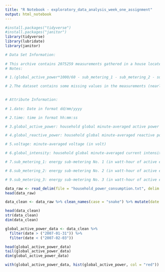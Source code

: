 ```yaml
---
title: "R Notebook - exploratory_data_analysis_week_one_assignment"
output: html_notebook
---
```


```r

#install.packages("tidyverse")
#install.packages("janitor")
library(tidyverse)
library(lubridate)
library(janitor)

```


```r

# Data Set Information:
 
# This archive contains 2075259 measurements gathered in a house located in Sceaux (7km of Paris, France) between December 2006 and November 2010 (47 months).
# Notes:

# 1.(global_active_power*1000/60 - sub_metering_1 - sub_metering_2 - sub_metering_3) represents the active energy consumed every minute (in watt hour) in the household by electrical equipment not measured in sub-meterings 1, 2 and 3.

# 2.The dataset contains some missing values in the measurements (nearly 1,25% of the rows). All calendar timestamps are present in the dataset but for some timestamps, the measurement values are missing: a missing value is represented by the absence of value between two consecutive semi-colon attribute separators. For instance, the dataset shows missing values on April 28, 2007.

 
# Attribute Information:
 
# 1.date: Date in format dd/mm/yyyy

# 2.time: time in format hh:mm:ss

# 3.global_active_power: household global minute-averaged active power (in kilowatt)

# 4.global_reactive_power: household global minute-averaged reactive power (in kilowatt)

# 5.voltage: minute-averaged voltage (in volt)

# 6.global_intensity: household global minute-averaged current intensity (in ampere)

# 7.sub_metering_1: energy sub-metering No. 1 (in watt-hour of active energy). It corresponds to the kitchen, containing mainly a dishwasher, an oven and a microwave (hot plates are not electric but gas powered).

# 8.sub_metering_2: energy sub-metering No. 2 (in watt-hour of active energy). It corresponds to the laundry room, containing a washing-machine, a tumble-drier, a refrigerator and a light.

# 9.sub_metering_3: energy sub-metering No. 3 (in watt-hour of active energy). It corresponds to an electric water-heater and an air-conditioner.


```


```r

data_raw <- read_delim(file = "household_power_consumption.txt", delim = ";")
head(data_raw)

data_clean <- data_raw %>% clean_names(case = "snake") %>% mutate(date = dmy(date))

head(data_clean)
str(data_clean)
dim(data_clean)


```


```r

global_active_power_data <- data_clean %>%
  filter(date > ("2007-01-31")) %>%
  filter(date < ("2007-02-03"))

head(global_active_power_data)
tail(global_active_power_data)
dim(global_active_power_data)

with(global_active_power_data, hist(global_active_power, col = "red"))



```

